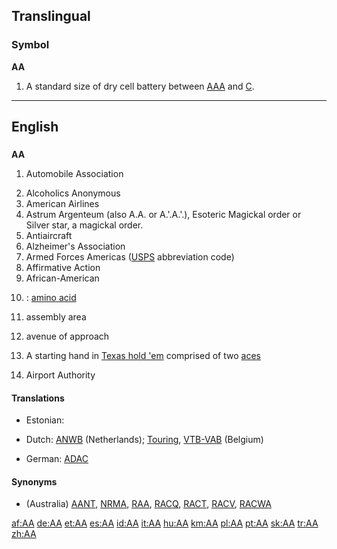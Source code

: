 ==Translingual==

===Symbol===
'''AA'''

# A standard size of dry cell battery between [[AAA]] and [[C]].

----

==English==

==={{initialism}}===
'''AA'''

# {{UK}} Automobile Association
# Alcoholics Anonymous
# American Airlines
# Astrum Argenteum (also A.A. or A.'.A.'.), Esoteric Magickal order or Silver star, a magickal order.
# Antiaircraft
# Alzheimer's Association
# Armed Forces Americas ([[USPS]] abbreviation code)
# Affirmative Action
# African-American
# {{chemistry}}: [[amino acid]]
# {{military}} assembly area
# {{military}} avenue of approach
# {{poker}} A starting hand in [[Texas hold 'em]] comprised of two [[ace]]s
# {{India}} Airport Authority

====Translations====

{{trans-top|Alcoholics Anonymous}}
{{trans-bottom}}

{{trans-top|American Airlines}}
{{trans-bottom}}

{{trans-top|Esoteric Magickal order Astrum Argenteum, or Silver star, a magickal order}}
{{trans-bottom}}

{{trans-top|Antiaircraft}}
* Estonian: {{t|et|õhutõrje}}
{{trans-bottom}}

{{trans-top|Alzheimer's Association}}
{{trans-bottom}}

{{trans-top|Armed Forces Americas}}
{{trans-bottom}}

{{trans-top|Affirmative Action}}
{{trans-bottom}}

{{trans-top|African-American}}
{{trans-bottom}}

{{checktrans-top}}
<!--This is supposed to be translations, where applicable, for the abbreviations, not the corresponding entity in another country-->
* Dutch: [[ANWB]] (Netherlands); [[Touring]], [[VTB-VAB]] (Belgium)
{{trans-mid}}
* German: [[ADAC]]
{{trans-bottom}}

====Synonyms====
* {{sense|Automobile Association}} (Australia) [[AANT]], [[NRMA]], [[RAA]], [[RACQ]], [[RACT]], [[RACV]], [[RACWA]]

[[af:AA]]
[[de:AA]]
[[et:AA]]
[[es:AA]]
[[id:AA]]
[[it:AA]]
[[hu:AA]]
[[km:AA]]
[[pl:AA]]
[[pt:AA]]
[[sk:AA]]
[[tr:AA]]
[[zh:AA]]